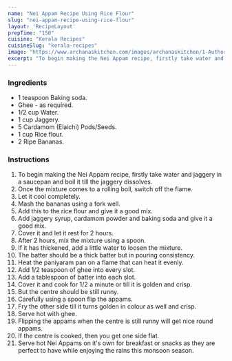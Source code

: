 ---
name: "Nei Appam Recipe Using Rice Flour"
slug: "nei-appam-recipe-using-rice-flour"
layout: 'RecipeLayout'
prepTime: "150"
cuisine: "Kerala Recipes"
cuisineSlug: "kerala-recipes"
image: "https://www.archanaskitchen.com/images/archanaskitchen/1-Author/Madhuri_Aggarwal/Nei_Appam.jpg"
excerpt: "To begin making the Nei Appam recipe, firstly take water and jaggery in a saucepan and boil it till the jaggery dissolves"
---

### Ingredients

- 1 teaspoon Baking soda.
- Ghee - as required.
- 1/2 cup Water.
- 1 cup Jaggery.
- 5 Cardamom (Elaichi) Pods/Seeds.
- 1 cup Rice flour.
- 2 Ripe Bananas.

### Instructions

1. To begin making the Nei Appam recipe, firstly take water and jaggery in a saucepan and boil it till the jaggery dissolves.
1. Once the mixture comes to a rolling boil, switch off the flame.
1. Let it cool completely.
1. Mash the bananas using a fork well.
1. Add this to the rice flour and give it a good mix.
1. Add jaggery syrup, cardamom powder and baking soda and give it a good mix.
1. Cover it and let it rest for 2 hours.
1. After 2 hours, mix the mixture using a spoon.
1. If it has thickened, add a little water to loosen the mixture.
1. The batter should be a thick batter but in pouring consistency.
1. Heat the paniyaram pan on a flame that can heat it evenly.
1. Add 1/2 teaspoon of ghee into every slot.
1. Add a tablespoon of batter into each slot.
1. Cover it and cook for 1/2 a minute or till it is golden and crisp.
1. But the centre should be still runny.
1. Carefully using a spoon flip the appams.
1. Fry the other side till it turns golden in colour as well and crisp.
1. Serve hot with ghee.
1. Flipping the appams when the centre is still runny will get nice round appams.
1. If the centre is cooked, then you get one side flat.
1. Serve hot Nei Appams on it's own for breakfast or snacks as they are perfect to have while enjoying the rains this monsoon season.
